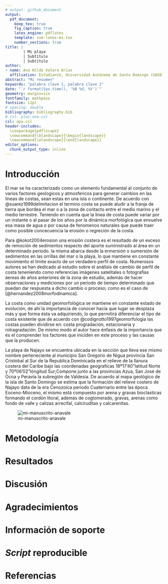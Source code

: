 ```yaml
---
# output: github_document
output: 
  pdf_document:
    keep_tex: true
    fig_caption: true
    latex_engine: pdflatex
    template: svm-latex-ms.tex
    number_sections: true
title: | 
        | Mi playa
        | Subtítulo
        | Subtítulo
author:
- name: Ana Hilda Valera Arias
  affiliation: Estudiante, Universidad Autónoma de Santo Domingo (UASD)
abstract: "Mi resumen"
keywords: "palabra clave 1, palabra clave 2"
date: "`r format(Sys.time(), '%B %d, %Y')`"
geometry: margin=1in
fontfamily: mathpazo
fontsize: 11pt
# spacing: double
bibliography: bibliography.bib
# csl: plos-one.csl
csl: apa.csl
header-includes:
  \usepackage{pdflscape}
  \newcommand{\blandscape}{\begin{landscape}}
  \newcommand{\elandscape}{\end{landscape}}
editor_options: 
  chunk_output_type: inline
---
```


# Introducción

El mar se ha caracterizado como un elemento fundamental al conjunto de varios factores geologicos y atmosfericos para generar cambios en las líneas de costas, sean estas en una isla o continente. De acuerdo con @suarez1999delimitacion el termino costa se puede aludir a la franja de tierra que bordea el mar o a la zona de contacto entre el medio marino y el medio terrestre. Teniendo en cuenta que la línea de costa puede variar por un instante o al pasar de los años por la dinámica morfológica que envuelve esa masa de agua o por causa de fenomenos naturales que puede traer como posible concecuencia la erosión o regreción de la costa.

Para @kokot2004erosion una erosión costera es el resultado de un exceso de remoción de sedimentos respecto del aporte suministrado al área en un determinado periodo. la misma abarca desde la ermersión o sumersión de sedimentos en las orrillas del mar o la playa, lo que mantiene en constante movimiento el límite exacto de un verdadero perfil de costa. Numerosos autores se han dedicado al estudio sobre el análisis de cambio de perfil de costa teneniendo como referencias imágenes satelitales o fotografías áereas de años anteriores de la zona de estudio, además de hacer observaciones y mediciones por un periodo de tiempo determinado que puedan dar respuesta a dicho cambio o proceso; como es el caso de [@hernandez2008morfodinamica].

La costa como unidad geomorfológica se mantiene en constante estado de evolución, de ahí la importancia de conocer hacia que lugar se desplaza más y que forma ésta va adquiriendo, lo que permitirá diferenciar el tipo de costa existente que de acuerdo  con @codignotto1997geomorfologia las costas pueden dividirse en: costa progradación, estacionaria y rotragradación. De mismo modo el autor hace énfasis de la importancia que és el comprender los factores que iniciden en este proceso y las causas que la producen.

La playa de Najayo se encuentra ubicada en la sección que lleva ese mismo nombre perteneciente al municipio San Gregorio de Nigua provincia San Cristobal al Sur de la Republica Dominicada en el relieve de la llanura costera del Caribe bajo las coordenadas geograficas 18º17'40"latitud Norte y 70º06'02"lóngitud Sur;Compone junto a las provincias Azua, San José de Ocoa y Peravia la subregión de Valdesia. De acuerdo al mapa geológico de la isla de Santo Domingo se estima que la formación del relieve costero de Najayo data de la era Cenozoica periodo Cuaternario entre las época Eoceno-Mioceno, el mismo está compuesto por arena y gravas bioclasticas formando el cordón litoral, además de coglomerado, gravas, arenas como fondo de valle y calizas arrecifal, calciruditas y calcarenitas.

![mi-manuscrito-anavale](mapa_bahia_najayo.png)


\ldots

# Metodología

\ldots

# Resultados

\ldots

# Discusión

# Agradecimientos

# Información de soporte

\ldots

# *Script* reproducible

\ldots

# Referencias
